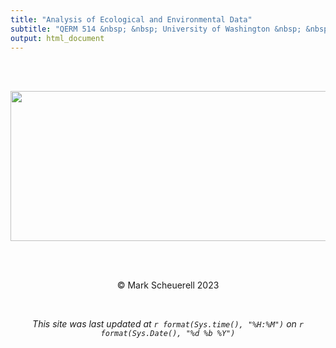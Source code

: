 ```yaml
---
title: "Analysis of Ecological and Environmental Data"
subtitle: "QERM 514 &nbsp; &nbsp; University of Washington &nbsp; &nbsp; Spring 2020"
output: html_document
---
```


<style>
h1 {
  text-align: center;
}

h2 {
  text-align: center;
}

h3 {
  text-align: center;
}
</style>

<br><br>


<p align="center">
    <img width="1080" height="240" src="qerm514_logo_plots.png">
</p>

<br><br>

<center>&copy; Mark Scheuerell 2023</center>

<br>

<center>*This site was last updated at `r format(Sys.time(), "%H:%M")` on `r format(Sys.Date(), "%d %b %Y")`*</center>

